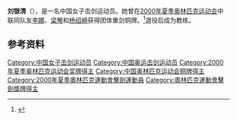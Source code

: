 {{Infobox sportsperson
| name           = 刘银清
| sport          = [[击剑|击剑]]
| birth_date     = 1974年9月15日
| medaltemplates =
{{MedalSport|女子击剑}}
{{MedalCountry| {{CHN}} }}
{{MedalOlympic}}
{{MedalBronze|[[2000年夏季奥林匹克运动会|2000年 悉尼]]| [[2000年夏季奥林匹克运动会击剑比赛|团体重剑]]}}
}}

'''刘银清'''（{{bd|1974年|9月15日||}}），是一名中国女子击剑运动员。她曾在[[2000年夏季奥林匹克运动会|2000年夏季奥林匹克运动会]]中联同队友[[李娜_(击剑运动员)|李娜]]、[[梁琴|梁琴]]和[[杨绍崎|杨绍崎]]获得团体重剑铜牌。<ref name="databaseolympics">{{cite web |url=http://www.databaseolympics.com/players/playerpage.htm?ilkid=YANGSHA01 |title=Olympics Statistics: Yang Shaoqi |accessdate=2012-02-27 |work=databaseolympics.com |deadurl=yes |archiveurl=https://web.archive.org/web/20121120220751/http://databaseolympics.com/players/playerpage.htm?ilkid=YANGSHA01 |archivedate=2012-11-20 }}</ref>退役后成为教练。

==参考资料==
{{Reflist}}
{{DEFAULTSORT:Liu Yinqing}}
[[Category:中国女子击剑运动员|Category:中国女子击剑运动员]]
[[Category:中国奥运击剑运动员|Category:中国奥运击剑运动员]]
[[Category:2000年夏季奥林匹克运动会奖牌得主|Category:2000年夏季奥林匹克运动会奖牌得主]]
[[Category:中国奥林匹克运动会铜牌得主|Category:中国奥林匹克运动会铜牌得主]]
[[Category:2000年夏季奧林匹克運動會擊劍運動員|Category:2000年夏季奧林匹克運動會擊劍運動員]]
[[Category:奧林匹克運動會擊劍獎牌得主|Category:奧林匹克運動會擊劍獎牌得主]]